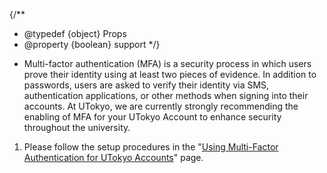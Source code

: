 
{/**
  * @typedef {object} Props
  * @property {boolean} support
  */}

- Multi-factor authentication (MFA) is a security process in which users prove their identity using at least two pieces of evidence. In addition to passwords, users are asked to verify their identity via SMS, authentication applications, or other methods when signing into their accounts. At UTokyo, we are currently strongly recommending the enabling of MFA for your UTokyo Account to enhance security throughout the university.

1. Please follow the setup procedures in the "[Using Multi-Factor Authentication for UTokyo Accounts](/en/utokyo_account/mfa/)" page.

<Support lang="en" show={props.support} />
